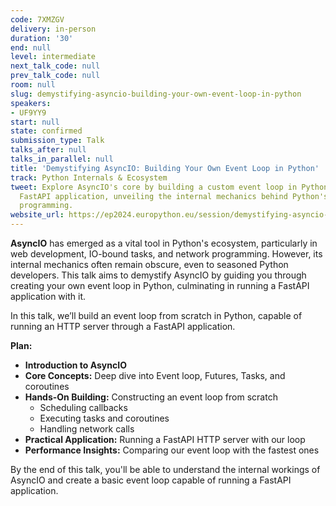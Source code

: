 ```yaml
---
code: 7XMZGV
delivery: in-person
duration: '30'
end: null
level: intermediate
next_talk_code: null
prev_talk_code: null
room: null
slug: demystifying-asyncio-building-your-own-event-loop-in-python
speakers:
- UF9YY9
start: null
state: confirmed
submission_type: Talk
talks_after: null
talks_in_parallel: null
title: 'Demystifying AsyncIO: Building Your Own Event Loop in Python'
track: Python Internals & Ecosystem
tweet: Explore AsyncIO's core by building a custom event loop in Python to power a
  FastAPI application, unveiling the internal mechanics behind Python's asynchronous
  programming.
website_url: https://ep2024.europython.eu/session/demystifying-asyncio-building-your-own-event-loop-in-python
---
```


**AsyncIO** has emerged as a vital tool in Python's ecosystem, particularly in web development, IO-bound tasks, and network programming. However, its internal mechanics often remain obscure, even to seasoned Python developers. This talk aims to demystify AsyncIO by guiding you through creating your own event loop in Python, culminating in running a FastAPI application with it.

In this talk, we’ll build an event loop from scratch in Python, capable of running an HTTP server through a FastAPI application.

**Plan:**

- **Introduction to AsyncIO**
- **Core Concepts:** Deep dive into Event loop, Futures, Tasks, and coroutines
- **Hands-On Building:** Constructing an event loop from scratch
    - Scheduling callbacks
    - Executing tasks and coroutines
    - Handling network calls
- **Practical Application:** Running a FastAPI HTTP server with our loop
- **Performance Insights:** Comparing our event loop with the fastest ones

By the end of this talk, you'll be able to understand the internal workings of AsyncIO and create a basic event loop capable of running a FastAPI application.
